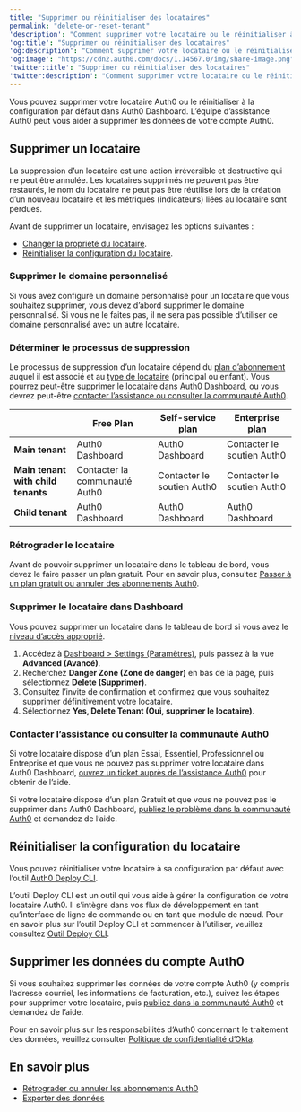 ```yaml
---
title: "Supprimer ou réinitialiser des locataires"
permalink: "delete-or-reset-tenant"
'description': "Comment supprimer votre locataire ou le réinitialiser à la configuration par défaut."
'og:title': "Supprimer ou réinitialiser des locataires"
'og:description': "Comment supprimer votre locataire ou le réinitialiser à la configuration par défaut."
'og:image': "https://cdn2.auth0.com/docs/1.14567.0/img/share-image.png"
'twitter:title': "Supprimer ou réinitialiser des locataires"
'twitter:description': "Comment supprimer votre locataire ou le réinitialiser à la configuration par défaut."
---
```


Vous pouvez supprimer votre locataire Auth0 ou le réinitialiser à la configuration par défaut dans <Tooltip href="/docs/docs/fr-ca/glossary?term=auth0-dashboard" tip="Auth0 Dashboard
Principal produit d’Auth0 pour configurer vos services." cta="Voir le glossaire">Auth0 Dashboard</Tooltip>. L’équipe d’assistance Auth0 peut vous aider à supprimer les données de votre compte Auth0.

## Supprimer un locataire

<Warning>

La suppression d’un locataire est une action irréversible et destructive qui ne peut être annulée. Les locataires supprimés ne peuvent pas être restaurés, le nom du locataire ne peut pas être réutilisé lors de la création d’un nouveau locataire et les métriques (indicateurs) liées au locataire sont perdues.

</Warning>

Avant de supprimer un locataire, envisagez les options suivantes :

* [Changer la propriété du locataire](/docs/fr-ca/get-started/manage-dashboard-access).
* [Réinitialiser la configuration du locataire](#reset-tenant-configuration).

### Supprimer le domaine personnalisé

Si vous avez configuré un domaine personnalisé pour un locataire que vous souhaitez supprimer, vous devez d’abord supprimer le domaine personnalisé. Si vous ne le faites pas, il ne sera pas possible d’utiliser ce domaine personnalisé avec un autre locataire.

### Déterminer le processus de suppression

Le processus de suppression d’un locataire dépend du [plan d’abonnement](https://www.auth0.com/pricing) auquel il est associé et au [type de locataire](/docs/fr-ca/get-started/auth0-overview/create-tenants/child-tenants) (principal ou enfant). Vous pourrez peut-être supprimer le locataire dans [Auth0 Dashboard](#delete-tenant-in-auth0-dashboard), ou vous devrez peut-être [contacter l’assistance ou consulter la communauté Auth0](#contact-auth0-support-or-community).

<table class="table"><thead>
<tr>
<th></th>
<th><strong>Free Plan</strong></th>
<th><strong>Self-service plan</strong></th>
<th><strong>Enterprise plan</strong></th>
</tr>
</thead>
<tbody>
<tr>
<td><strong>Main tenant</strong></td>
<td>Auth0 Dashboard</td>
<td>Auth0 Dashboard</td>
<td>Contacter le soutien Auth0</td>
</tr>
<tr>
<td><strong>Main tenant with child tenants</strong></td>
<td>Contacter la communauté Auth0</td>
<td>Contacter le soutien Auth0</td>
<td>Contacter le soutien Auth0</td>
</tr>
<tr>
<td><strong>Child tenant</strong></td>
<td>Auth0 Dashboard</td>
<td>Auth0 Dashboard</td>
<td>Auth0 Dashboard</td>
</tr>
</tbody>
</table>

### Rétrograder le locataire

Avant de pouvoir supprimer un locataire dans le tableau de bord, vous devez le faire passer un plan gratuit. Pour en savoir plus, consultez [Passer à un plan gratuit ou annuler des abonnements Auth0](/docs/fr-ca/troubleshoot/customer-support/manage-subscriptions/downgrade-or-cancel-subscriptions).

### Supprimer le locataire dans Dashboard

Vous pouvez supprimer un locataire dans le tableau de bord si vous avez le [niveau d’accès approprié](/docs/fr-ca/get-started/manage-dashboard-access/feature-access-by-role).

1. Accédez à [Dashboard > Settings (Paramètres)](https://manage.auth0.com/#/tenant/advanced), puis passez à la vue **Advanced (Avancé)**.
2. Recherchez **Danger Zone (Zone de danger)** en bas de la page, puis sélectionnez **Delete (Supprimer)**.
3. Consultez l’invite de confirmation et confirmez que vous souhaitez supprimer définitivement votre locataire.
4. Sélectionnez **Yes, Delete Tenant (Oui, supprimer le locataire)**.

### Contacter l’assistance ou consulter la communauté Auth0

Si votre locataire dispose d’un plan Essai, Essentiel, Professionnel ou Entreprise et que vous ne pouvez pas supprimer votre locataire dans Auth0 Dashboard, [ouvrez un ticket auprès de l’assistance Auth0](/docs/fr-ca/troubleshoot/customer-support/open-and-manage-support-tickets) pour obtenir de l’aide.

Si votre locataire dispose d’un plan Gratuit et que vous ne pouvez pas le supprimer dans Auth0 Dashboard, [publiez le problème dans la communauté Auth0](https://community.auth0.com/) et demandez de l’aide.

## Réinitialiser la configuration du locataire

Vous pouvez réinitialiser votre locataire à sa configuration par défaut avec l’outil [Auth0 Deploy CLI](https://github.com/auth0/auth0-deploy-cli).

L’outil Deploy CLI est un outil qui vous aide à gérer la configuration de votre locataire Auth0. Il s’intègre dans vos flux de développement en tant qu’interface de ligne de commande ou en tant que module de nœud. Pour en savoir plus sur l’outil Deploy CLI et commencer à l’utiliser, veuillez consultez [Outil Deploy CLI](/docs/fr-ca/deploy-monitor/deploy-cli-tool).

## Supprimer les données du compte Auth0

Si vous souhaitez supprimer les données de votre compte Auth0 (y compris l’adresse courriel, les informations de facturation, etc.), suivez les étapes pour supprimer votre locataire, puis [publiez dans la communauté Auth0](https://community.auth0.com/) et demandez de l’aide.

Pour en savoir plus sur les responsabilités d’Auth0 concernant le traitement des données, veuillez consulter [Politique de confidentialité d’Okta](https://www.okta.com/privacy-policy/).

## En savoir plus

* [Rétrograder ou annuler les abonnements Auth0](/docs/fr-ca/troubleshoot/customer-support/manage-subscriptions/downgrade-or-cancel-subscriptions)
* [Exporter des données](/docs/fr-ca/troubleshoot/customer-support/manage-subscriptions/export-data)